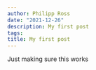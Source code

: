 ```yaml
---
author: Philipp Ross
date: "2021-12-26"
description: My first post
tags:
title: My first post
---
```


Just making sure this works